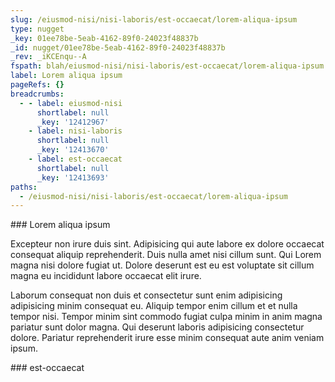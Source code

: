```yaml
---
slug: /eiusmod-nisi/nisi-laboris/est-occaecat/lorem-aliqua-ipsum
type: nugget
_key: 01ee78be-5eab-4162-89f0-24023f48837b
_id: nugget/01ee78be-5eab-4162-89f0-24023f48837b
_rev: _iKCEnqu--A
fspath: blah/eiusmod-nisi/nisi-laboris/est-occaecat/lorem-aliqua-ipsum.md
label: Lorem aliqua ipsum
pageRefs: {}
breadcrumbs:
  - - label: eiusmod-nisi
      shortlabel: null
      _key: '12412967'
    - label: nisi-laboris
      shortlabel: null
      _key: '12413670'
    - label: est-occaecat
      shortlabel: null
      _key: '12413693'
paths:
  - /eiusmod-nisi/nisi-laboris/est-occaecat/lorem-aliqua-ipsum
---
```


<NuggetArea>
<Nugget slug="/eiusmod-nisi/nisi-laboris/est-occaecat/lorem-aliqua-ipsum" type="nugget" _key="01ee78be-5eab-4162-89f0-24023f48837b" _id="nugget/01ee78be-5eab-4162-89f0-24023f48837b" _rev="_iKCEnqu--A" fspath="blah/eiusmod-nisi/nisi-laboris/est-occaecat/lorem-aliqua-ipsum.md" label="Lorem aliqua ipsum" paths="/eiusmod-nisi/nisi-laboris/est-occaecat/lorem-aliqua-ipsum">
<NuggetBody>
### Lorem aliqua ipsum

Excepteur non irure duis sint. Adipisicing qui aute labore ex dolore occaecat consequat aliquip reprehenderit. Duis nulla amet nisi cillum sunt. Qui Lorem magna nisi dolore fugiat ut. Dolore deserunt est eu est voluptate sit cillum magna eu incididunt labore occaecat elit irure.

Laborum consequat non duis et consectetur sunt enim adipisicing adipisicing minim consequat eu. Aliquip tempor enim cillum et et nulla tempor nisi. Tempor minim sint commodo fugiat culpa minim in anim magna pariatur sunt dolor magna. Qui deserunt laboris adipisicing consectetur dolore. Pariatur reprehenderit irure esse minim consequat aute anim veniam ipsum.

</NuggetBody>
<Breadcrumbs>
<Crumbs>
<Crumb _key="12412967" label="eiusmod-nisi" /><Crumb _key="12413670" label="nisi-laboris" /><Crumb _key="12413693" label="est-occaecat" />
</Crumbs>
</Breadcrumbs>
</Nugget>

<NuggetsInbound>
</NuggetsInbound>
<NuggetsOutbound>
</NuggetsOutbound>
</NuggetArea>
<PassagesInbound>
<Passage direction="inbound" type="passage" _key="12413693" _id="passage/12413693" _rev="_iKCEnqu---" label="est-occaecat" passage="est-occaecat" fspath="blah/eiusmod-nisi/nisi-laboris/est-occaecat" paths="/eiusmod-nisi/nisi-laboris/est-occaecat" slug="/eiusmod-nisi/nisi-laboris/est-occaecat">
<NuggetBody>
### est-occaecat

</NuggetBody>
<Breadcrumbs>
<Crumbs>
<Crumb _key="12412967" label="eiusmod-nisi" /><Crumb _key="12413670" label="nisi-laboris" />
</Crumbs>
</Breadcrumbs>
</Passage>

</PassagesInbound>
<PassagesOutbound>
</PassagesOutbound>